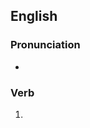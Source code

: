 ==English==
{{attention|en|This page should have a definition for the adjective sense}}
===Pronunciation===
* {{IPA|lang=en|/ˈtæŋ.ɡəld/}}

===Verb===
{{head|en|verb form}}

# {{en-past of|tangle}}
